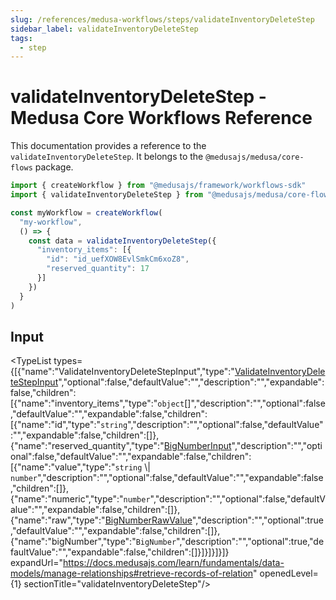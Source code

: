 ```yaml
---
slug: /references/medusa-workflows/steps/validateInventoryDeleteStep
sidebar_label: validateInventoryDeleteStep
tags:
  - step
---
```



# validateInventoryDeleteStep - Medusa Core Workflows Reference

This documentation provides a reference to the `validateInventoryDeleteStep`. It belongs to the `@medusajs/medusa/core-flows` package.

```ts title="src/workflows/my-workflow.ts"
import { createWorkflow } from "@medusajs/framework/workflows-sdk"
import { validateInventoryDeleteStep } from "@medusajs/medusa/core-flows"

const myWorkflow = createWorkflow(
  "my-workflow",
  () => {
    const data = validateInventoryDeleteStep({
      "inventory_items": [{
        "id": "id_uefXOW8EvlSmkCm6xoZ8",
        "reserved_quantity": 17
      }]
    })
  }
)
```
  

## Input

<TypeList types={[{"name":"ValidateInventoryDeleteStepInput","type":"[ValidateInventoryDeleteStepInput](../../../../interfaces/core_flows.ValidateInventoryDeleteStepInput/page.mdx)","optional":false,"defaultValue":"","description":"","expandable":false,"children":[{"name":"inventory_items","type":"`object`[]","description":"","optional":false,"defaultValue":"","expandable":false,"children":[{"name":"id","type":"`string`","description":"","optional":false,"defaultValue":"","expandable":false,"children":[]},{"name":"reserved_quantity","type":"[BigNumberInput](../../../../../types/types/types.BigNumberInput/page.mdx)","description":"","optional":false,"defaultValue":"","expandable":false,"children":[{"name":"value","type":"`string` \\| `number`","description":"","optional":false,"defaultValue":"","expandable":false,"children":[]},{"name":"numeric","type":"`number`","description":"","optional":false,"defaultValue":"","expandable":false,"children":[]},{"name":"raw","type":"[BigNumberRawValue](../../../../../types/types/types.BigNumberRawValue/page.mdx)","description":"","optional":true,"defaultValue":"","expandable":false,"children":[]},{"name":"bigNumber","type":"`BigNumber`","description":"","optional":true,"defaultValue":"","expandable":false,"children":[]}]}]}]}]} expandUrl="https://docs.medusajs.com/learn/fundamentals/data-models/manage-relationships#retrieve-records-of-relation" openedLevel={1} sectionTitle="validateInventoryDeleteStep"/>
